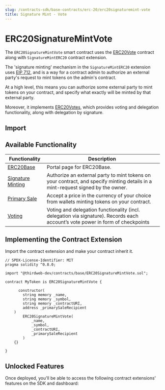 ```yaml
---
slug: /contracts-sdk/base-contracts/erc-20/erc20signaturemint-vote
title: Signature Mint - Vote
---
```



# ERC20SignatureMintVote

The `ERC20SignatureMintVote` smart contract uses the [ERC20Vote](/contracts-sdk/base-contracts/erc-20/erc20vote) contract along with `SignatureMintERC20` contract extension.

The 'signature minting' mechanism in the `SignatureMintERC20` extension uses [EIP 712](https://eips.ethereum.org/EIPS/eip-712), and is a way for a contract admin to authorize an external party's request to mint tokens on the admin's contract.

At a high level, this means you can authorize some external party to mint tokens on your contract, and specify what exactly will be minted by that external party.

Moreover, it implements [ERC20Votes](https://github.com/thirdweb-dev/contracts/blob/main/contracts/openzeppelin-presets/token/ERC20/extensions/ERC20Votes.sol), which provides voting and delegation functionality, along with delegation by signature.

<ViewContractCodeButton
  link="https://github.com/thirdweb-dev/contracts/blob/main/contracts/base/ERC20SignatureMintVote.sol"
  name="ERC20SignatureMintVote"
/>

## Import

<ImportSnippet type="base" category="ERC20" name="ERC20SignatureMintVote" />

## Available Functionality

| Functionality                                                                                                                      | Description                                                                                                                     |
| ---------------------------------------------------------------------------------------------------------------------------------- | ------------------------------------------------------------------------------------------------------------------------------- |
| [ERC20Base](/contracts-sdk/base-contracts/erc-20/erc20base)                                                                        | Portal page for ERC20Base.                                                                                                      |
| [Signature Minting](/contracts-sdk/contract-extensions/signatureminterc20)                                                         | Authorize an external party to mint tokens on your contract, and specify minting details in a mint-request signed by the owner. |
| [Primary Sale](/contracts-sdk/contract-extensions/primarysale)                                                                     | Accept a price in the currency of your choice from wallets minting tokens on your contract.                                     |
| [Voting](https://github.com/thirdweb-dev/contracts/blob/main/contracts/openzeppelin-presets/token/ERC20/extensions/ERC20Votes.sol) | Voting and delegation functionality (incl. delegation via signature). Records each account’s vote power in form of checkpoints  |

## Implementing the Contract Extension

Import the contract extension and make your contract inherit it.

```solidity
// SPDX-License-Identifier: MIT
pragma solidity ^0.8.0;

import "@thirdweb-dev/contracts/base/ERC20SignatureMintVote.sol";

contract MyToken is ERC20SignatureMintVote {

	  constructor(
        string memory _name,
        string memory _symbol,
        string memory _contractURI,
        address _primarySaleRecipient
    )
        ERC20SignatureMintVote(
            _name,
            _symbol,
            _contractURI,
            _primarySaleRecipient
        )
    {}

}
```

## Unlocked Features

Once deployed, you'll be able to access the following contract extensions' features on the SDK and dashboard:

<div className="row" style={{ marginBottom: 24, flexWrap: 'wrap' }}>
<div className="col col--6" style={{marginTop:16}} >
  <QuickstartCard
    name="ERC20Vote"
    link="/contracts-sdk/base-contracts/erc-20/erc20vote#unlocked-features"
    image="/assets/icons/nft.png"
  />
</div>

<div className="col col--6" style={{ marginTop: 16 }}>
  <QuickstartCard
    name="SignatureMint"
    link="/contracts-sdk/contract-extensions/signatureminterc20#unlocked-features"
    image="/assets/icons/general.png"
  />
</div>

</div>

